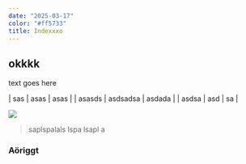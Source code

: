 ```yaml
---
date: "2025-03-17"
color: "#ff5733"
title: Indexxxo
---
```

## okkkk

text goes here

| sas | asas | asas | | asasds | asdsadsa | asdada | | asdsa | asd | sa |

![](/files/ui.png)

> saplspalals lspa lsapl a

### Aöriggt